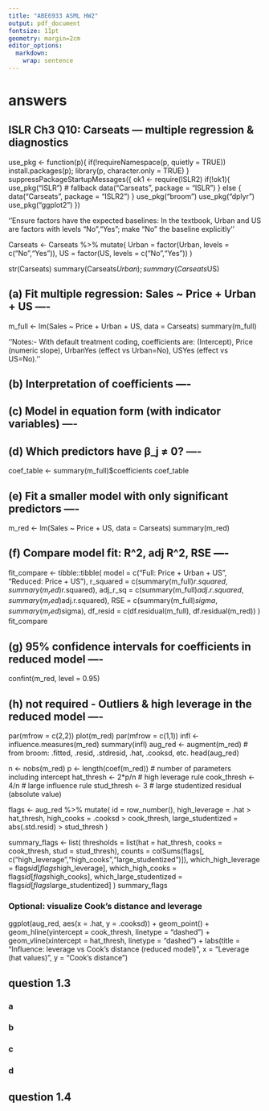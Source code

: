 ```yaml
---
title: "ABE6933 ASML HW2"
output: pdf_document
fontsize: 11pt
geometry: margin=2cm
editor_options: 
  markdown: 
    wrap: sentence
---
```


# answers
## ISLR Ch3 Q10: Carseats — multiple regression & diagnostics
use_pkg <- function(p){ if(!requireNamespace(p, quietly = TRUE)) install.packages(p); library(p, character.only = TRUE) }
suppressPackageStartupMessages({
  ok1 <- require(ISLR2)
  if(!ok1){
    use_pkg("ISLR")  # fallback
    data("Carseats", package = "ISLR")
  } else {
    data("Carseats", package = "ISLR2")
  }
  use_pkg("broom")
  use_pkg("dplyr")
  use_pkg("ggplot2")
})

''Ensure factors have the expected baselines: In the textbook, Urban and US are factors with levels "No","Yes"; make "No" the baseline explicitly''

Carseats <- Carseats %>%
  mutate(
    Urban = factor(Urban, levels = c("No","Yes")),
    US    = factor(US,    levels = c("No","Yes"))
  )

str(Carseats)
summary(Carseats$Urban); summary(Carseats$US)

## (a) Fit multiple regression: Sales ~ Price + Urban + US ----
m_full <- lm(Sales ~ Price + Urban + US, data = Carseats)
summary(m_full)

''Notes:- With default treatment coding, coefficients are: (Intercept), Price (numeric slope), UrbanYes (effect vs Urban=No), USYes (effect vs US=No).''

## (b) Interpretation of coefficients ----
## (c) Model in equation form (with indicator variables) ----
## (d) Which predictors have β_j ≠ 0? ----
coef_table <- summary(m_full)$coefficients
coef_table

## (e) Fit a smaller model with only significant predictors ----
m_red <- lm(Sales ~ Price + US, data = Carseats)
summary(m_red)

## (f) Compare model fit: R^2, adj R^2, RSE ----
fit_compare <- tibble::tibble(
  model        = c("Full: Price + Urban + US", "Reduced: Price + US"),
  r_squared    = c(summary(m_full)$r.squared, summary(m_red)$r.squared),
  adj_r_sq     = c(summary(m_full)$adj.r.squared, summary(m_red)$adj.r.squared),
  RSE          = c(summary(m_full)$sigma, summary(m_red)$sigma),
  df_resid     = c(df.residual(m_full), df.residual(m_red))
)
fit_compare

## (g) 95% confidence intervals for coefficients in reduced model ----
confint(m_red, level = 0.95)

## (h) not required - Outliers & high leverage in the reduced model ----
par(mfrow = c(2,2))
plot(m_red)
par(mfrow = c(1,1))
infl <- influence.measures(m_red)
summary(infl)
aug_red <- augment(m_red)  # from broom: .fitted, .resid, .stdresid, .hat, .cooksd, etc.
head(aug_red)

n <- nobs(m_red)
p <- length(coef(m_red))             # number of parameters including intercept
hat_thresh   <- 2*p/n                # high leverage rule
cook_thresh  <- 4/n                  # large influence rule
stud_thresh  <- 3                    # large studentized residual (absolute value)

flags <- aug_red %>%
  mutate(
    id                = row_number(),
    high_leverage     = .hat     > hat_thresh,
    high_cooks        = .cooksd  > cook_thresh,
    large_studentized = abs(.std.resid) > stud_thresh
  )

summary_flags <- list(
  thresholds = list(hat = hat_thresh, cooks = cook_thresh, stud = stud_thresh),
  counts = colSums(flags[, c("high_leverage","high_cooks","large_studentized")]),
  which_high_leverage     = flags$id[flags$high_leverage],
  which_high_cooks        = flags$id[flags$high_cooks],
  which_large_studentized = flags$id[flags$large_studentized]
)
summary_flags

### Optional: visualize Cook’s distance and leverage
ggplot(aug_red, aes(x = .hat, y = .cooksd)) +
  geom_point() +
  geom_hline(yintercept = cook_thresh, linetype = "dashed") +
  geom_vline(xintercept = hat_thresh,  linetype = "dashed") +
  labs(title = "Influence: leverage vs Cook's distance (reduced model)",
       x = "Leverage (hat values)", y = "Cook's distance")


## question 1.3 
### a

### b

### c

### d

## question 1.4 



